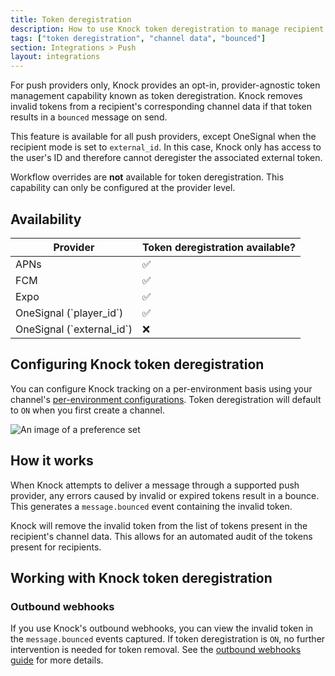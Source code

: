 ```yaml
---
title: Token deregistration
description: How to use Knock token deregistration to manage recipient tokens by removing invalid tokens.
tags: ["token deregistration", "channel data", "bounced"]
section: Integrations > Push
layout: integrations
---
```


For push providers only, Knock provides an opt-in, provider-agnostic token management capability known as token deregistration. Knock removes invalid tokens from a recipient's corresponding channel data if that token results in a `bounced` message on send.

This feature is available for all push providers, except OneSignal when the recipient mode is set to `external_id`. In this case, Knock only has access to the user's ID and therefore cannot deregister the associated external token.

Workflow overrides are **not** available for token deregistration. This capability can only be configured at the provider level.

## Availability

<table>
  <thead>
    <tr>
      <th>Provider</th>
      <th>Token deregistration available?</th>
    </tr>
  </thead>
  <tbody>
    <tr>
      <td>APNs</td>
      <td>✅</td>
    </tr>
    <tr>
      <td>FCM</td>
      <td>✅</td>
    </tr>
    <tr>
      <td>Expo</td>
      <td>✅</td>
    </tr>
    <tr>
      <td>OneSignal (`player_id`)</td>
      <td>✅</td>
    </tr>
    <tr>
      <td>OneSignal (`external_id`)</td>
      <td>❌</td>
    </tr>
  </tbody>
</table>

## Configuring Knock token deregistration

You can configure Knock tracking on a per-environment basis using your channel's [per-environment configurations](/integrations/overview#per-environment-configurations). Token deregistration will default to `ON` when you first create a channel.

<Image
  src="/images/integrations/push/knock-token-deregistration-channel-config.png"
  alt="An image of a preference set"
  width={1356}
  height={1452}
  className="rounded-md mx-auto border border-gray-200"
/>

## How it works

When Knock attempts to deliver a message through a supported push provider, any errors caused by invalid or expired tokens result in a bounce. This generates a `message.bounced` event containing the invalid token.

Knock will remove the invalid token from the list of tokens present in the recipient's channel data. This allows for an automated audit of the tokens present for recipients.

## Working with Knock token deregistration

### Outbound webhooks

If you use Knock's outbound webhooks, you can view the invalid token in the `message.bounced` events captured. If token deregistration is `ON`, no further intervention is needed for token removal. See the [outbound webhooks guide](/developer-tools/outbound-webhooks/overview) for more details.
